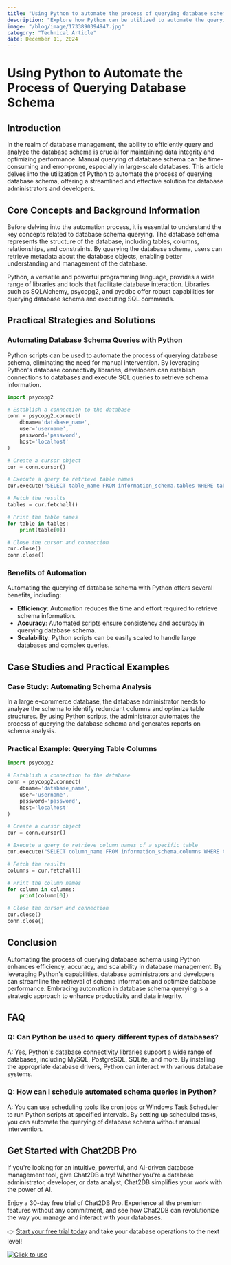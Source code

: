 ```yaml
---
title: "Using Python to automate the process of querying database schema"
description: "Explore how Python can be utilized to automate the querying of database schema, enhancing efficiency and accuracy in database management."
image: "/blog/image/1733890394947.jpg"
category: "Technical Article"
date: December 11, 2024
---
```


# Using Python to Automate the Process of Querying Database Schema

## Introduction

In the realm of database management, the ability to efficiently query and analyze the database schema is crucial for maintaining data integrity and optimizing performance. Manual querying of database schema can be time-consuming and error-prone, especially in large-scale databases. This article delves into the utilization of Python to automate the process of querying database schema, offering a streamlined and effective solution for database administrators and developers.

## Core Concepts and Background Information

Before delving into the automation process, it is essential to understand the key concepts related to database schema querying. The database schema represents the structure of the database, including tables, columns, relationships, and constraints. By querying the database schema, users can retrieve metadata about the database objects, enabling better understanding and management of the database.

Python, a versatile and powerful programming language, provides a wide range of libraries and tools that facilitate database interaction. Libraries such as SQLAlchemy, psycopg2, and pyodbc offer robust capabilities for querying database schema and executing SQL commands.

## Practical Strategies and Solutions

### Automating Database Schema Queries with Python

Python scripts can be used to automate the process of querying database schema, eliminating the need for manual intervention. By leveraging Python's database connectivity libraries, developers can establish connections to databases and execute SQL queries to retrieve schema information.

```python
import psycopg2

# Establish a connection to the database
conn = psycopg2.connect(
    dbname='database_name',
    user='username',
    password='password',
    host='localhost'
)

# Create a cursor object
cur = conn.cursor()

# Execute a query to retrieve table names
cur.execute("SELECT table_name FROM information_schema.tables WHERE table_schema = 'public'")

# Fetch the results
tables = cur.fetchall()

# Print the table names
for table in tables:
    print(table[0])

# Close the cursor and connection
cur.close()
conn.close()
```

### Benefits of Automation

Automating the querying of database schema with Python offers several benefits, including:

- **Efficiency**: Automation reduces the time and effort required to retrieve schema information.
- **Accuracy**: Automated scripts ensure consistency and accuracy in querying database schema.
- **Scalability**: Python scripts can be easily scaled to handle large databases and complex queries.

## Case Studies and Practical Examples

### Case Study: Automating Schema Analysis

In a large e-commerce database, the database administrator needs to analyze the schema to identify redundant columns and optimize table structures. By using Python scripts, the administrator automates the process of querying the database schema and generates reports on schema analysis.

### Practical Example: Querying Table Columns

```python
import psycopg2

# Establish a connection to the database
conn = psycopg2.connect(
    dbname='database_name',
    user='username',
    password='password',
    host='localhost'
)

# Create a cursor object
cur = conn.cursor()

# Execute a query to retrieve column names of a specific table
cur.execute("SELECT column_name FROM information_schema.columns WHERE table_name = 'table_name'")

# Fetch the results
columns = cur.fetchall()

# Print the column names
for column in columns:
    print(column[0])

# Close the cursor and connection
cur.close()
conn.close()
```

## Conclusion

Automating the process of querying database schema using Python enhances efficiency, accuracy, and scalability in database management. By leveraging Python's capabilities, database administrators and developers can streamline the retrieval of schema information and optimize database performance. Embracing automation in database schema querying is a strategic approach to enhance productivity and data integrity.

## FAQ

### Q: Can Python be used to query different types of databases?

A: Yes, Python's database connectivity libraries support a wide range of databases, including MySQL, PostgreSQL, SQLite, and more. By installing the appropriate database drivers, Python can interact with various database systems.

### Q: How can I schedule automated schema queries in Python?

A: You can use scheduling tools like cron jobs or Windows Task Scheduler to run Python scripts at specified intervals. By setting up scheduled tasks, you can automate the querying of database schema without manual intervention.

## Get Started with Chat2DB Pro

If you're looking for an intuitive, powerful, and AI-driven database management tool, give Chat2DB a try! Whether you're a database administrator, developer, or data analyst, Chat2DB simplifies your work with the power of AI.

Enjoy a 30-day free trial of Chat2DB Pro. Experience all the premium features without any commitment, and see how Chat2DB can revolutionize the way you manage and interact with your databases.

👉 [Start your free trial today](https://chat2db.ai/pricing) and take your database operations to the next level!


[![Click to use](/image/blog/bg/chat2db.jpg)](https://chat2db.ai/)
